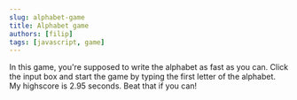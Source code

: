```yaml
---
slug: alphabet-game
title: Alphabet game
authors: [filip]
tags: [javascript, game]
---
```



In this game, you're supposed to write the alphabet as fast as you can. Click the input box and start the game by typing the first letter of the alphabet. My highscore is 2.95 seconds. Beat that if you can!

<!-- truncate -->

<AlphabetGame />
